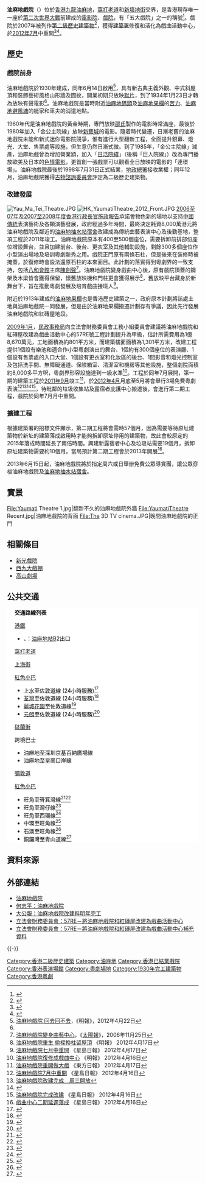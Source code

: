 {{Infobox venue
| name              = 油麻地戲院<br>Yau Ma Tei Theatre
| nickname          = 
| image             = Yaumati Theatre.jpg
| image_size        = 270px
| image_caption     = 復修前（上），攝於2006年1月
| image_map         = HK_YaumatiTheatre_2012.JPG
| map_size          = 270px
| map_caption       = 復修後（下），攝於2012年1月
| address           = 
| location          = [[香港|香港]][[九龍|九龍]][[油麻地|油麻地]][[窩打老道|窩打老道]]6號<br>([[新填地街|新填地街]]交界)
| coordinates       = <!-- {{Coord|LAT|LON|display=inline,title}} -->
| type              = [[粵劇|粵劇]]
| genre             = 
| built             = 
| opened            = {{Start date|1930|06|21}}
| renovated         = 
| expanded          = 
| closed            = 
| demolished        = 
| owner             = 
| construction_cost = 
| former_names      = 
| seating_type      = 
| seating_capacity  = 300
| website           = {{URL|http://www.lcsd.gov.hk/ymtt}}
}}
{{coord|22|18|45|N|114|10|09|E|type:landmark|display=title}}
'''油麻地戲院'''（{{lang-en|Yau Ma Tei Theatre}}）位於[[香港|香港]][[九龍|九龍]][[油麻地|油麻地]]，[[窩打老道|窩打老道]]和[[新填地街|新填地街]]交界，是香港現存唯一一座於[[第二次世界大戰|第二次世界大戰]]前建成的[[電影院|電影院]]、[[電影院|戲院]]，有「五大戲院」之一的稱號<ref>{{cite web|author=邢健|url=http://news.sina.com.cn/c/2005-09-28/14007058733s.shtml|title=香江漫話：香港油麻地古風民俗吸引海內外懷舊客|work=中新網|date=2005-09-28|accessdate=2019-09-27|archive-date=2019-09-27|archive-url=https://web.archive.org/web/20190927121422/http://news.sina.com.cn/c/2005-09-28/14007058733s.shtml|dead-url=no}}</ref>。戲院於2007年被列作[[香港歷史建築|第二級歷史建築物]]<ref>{{cite web|url=http://www.info.gov.hk/gia/general/200003/15/0315166.htm|title=香港立法會十七題：油麻地戲院建議保存|date=2000-03-15|accessdate=2006-07-22|archive-date=2007-09-03|archive-url=https://web.archive.org/web/20070903150012/http://www.info.gov.hk/gia/general/200003/15/0315166.htm|dead-url=no}}</ref>，獲得[[建築署|建築署]]修復和活化為戲曲活動中心，於[[2012年7月|2012年7月]]中重開<ref>{{cite news|url=http://hk.news.yahoo.com/油麻地戲院7月中再響鑼鼓-064500529.html|title=油麻地戲院7月中再響鑼鼓|newspaper=星島日報|date=2012-04-16}}</ref><ref>{{cite news|url=http://hk.news.yahoo.com/油麻地戲院活化工程開支符合-億八千萬預算-082800572.html|title=油麻地戲院活化工程開支符合一億八千萬預算}}</ref>。

==歷史==
===戲院前身===
油麻地戲院於1930年建成，同年6月14日啟用<ref name="mp20120422">[http://news.sina.com.hk/news/23/1/1/2642172/1.html 油麻地戲院 回去回不去]{{dead link|date=2018年3月 |bot=InternetArchiveBot |fix-attempted=yes }}，《明報》，2012年4月22日</ref>，具有新古典主義外觀、中式斜屋頂和裝飾藝術風格山形牆及圖紋，開業初期只放映[[默片|默片]]，到了1934年1月23日才轉為放映有聲電影<ref name="mp20120422"/>。油麻地戲院是當時附近[[油麻地碼頭|油麻地碼頭]]及[[油麻地果欄|油麻地果欄]]的[[苦力|苦力]]、[[油麻地避風塘|油麻地避風塘]]的艇家和車夫的消遣地點。

1960年代是油麻地戲院的黃金時期，專門放映[[邵氏兄弟（香港）|邵氏]]製作的電影時常滿座，最後於1980年加入「金公主院線」放映[[新藝城|新藝城]]的電影。隨着時代變遷，日漸老舊的油麻地戲院未能和新式迷你電影院競爭，惟有進行大型翻新工程，全面提升銀幕、燈光、大堂、售票處等設施，但生意仍然日漸式微。到了1985年，「金公主院線」減產，油麻地戲曾為增加營業額，加入「[[日活院線|日活院綫]]」（後稱「巨人院線」）改為專門播放歐美及日本的[[色情電影|色情電影]]，更首創一張戲票可以觀看全日放映的電影的「連環場」。油麻地戲院最後於1998年7月31日正式結業，[[地政總署|地政總署]]接收業權；同年12月，油麻地戲院獲得[[古物諮詢委員會|古物諮詢委員會]]評定為二級歷史建築物。

===改建發展===
[[File:Yau_Ma_Tei_Theatre.JPG|thumb]]
[[File:HK_YaumatiTheatre_2012_Front.JPG|thumb]]
[[2006至2007年度香港行政長官施政報告|2006至07年]]及[[2007至2008年度香港行政長官施政報告|2007至2008年度香港行政長官施政報告]]承諾會物色新的場地以支持[[中國傳統|中國傳統]]表演藝術及各類演藝發展，政府經過多年時間，最終決定耗資8,000萬港元將油麻地戲院及鄰近的[[油麻地抽水站宿舍|油麻地抽水站宿舍]]改建成為傳統曲藝表演中心及後勤基地，整項工程於2011年竣工。油麻地戲院原本有400至500個座位，需要拆卸前排部份座位增設舞台，並且加建前台、後台、更衣室及其他輔助設施，剩餘300多個座位作小型演出場地及培訓粵劇新秀之用。戲院正門原有兩條石柱，但是後來在裝修時被掩蓋，於復修時會設法還原石柱的本來面目。此計劃的落實得到粵劇界的一致支持，包括[[香港八和會館|八和會館]]主席[[陳劍聲|陳劍聲]]<ref>[http://the-sun.orisun.com/channels/news/20061125/20061125023357_0000.html 油麻地戲院變身曲藝中心]，《[[太陽報_(香港)|太陽報]]》，2006年11月25日</ref>。油麻地戲院變身戲曲中心後，原有戲院頂蓋的鋼架及木梁皆會獲得保留，懷舊放映機和門柱更會獲得展示<ref>[http://hk.news.yahoo.com/油麻地戲院重生-偷樑換柱留屋頂-211347774.html 油麻地戲院重生 偷樑換柱留屋頂] 《明報》 2012年4月17日</ref>，舊放映平台藏身於新舞台下，旨在推動粵劇發展及培育戲曲接班人<ref>[http://hk.news.yahoo.com/油麻地戲院七月中重開-220915115.html 油麻地戲院七月中重開] 《星島日報》 2012年4月17日</ref>。
 
附近於1913年建成的[[油麻地果欄|油麻地果欄]]也是香港歷史建築之一，政府原本計劃將該處土地與油麻地戲院一同發展，但是由於油麻地果欄搬遷計劃存有爭議，因此先行發展油麻地戲院和紅磚屋地段。

[[2009年1月|2009年1月]]，[[民政事務局|民政事務局]]向立法會財務委員會工務小組委員會建議將油麻地戲院和紅磚屋改建為戲曲活動中心的57RE號工程計劃提升為甲級，估計所需費用為1億8,670萬元，工地面積為約801平方米，而建築樓面面積為1,301平方米，改建工程提供1個設有樂池和適合作小型粵劇演出的舞台、1個約有300個座位的表演廳、1個設有售票處的入口大堂、1個設有更衣室和化妝區的後台、1間影音和燈光控制室及包括洗手間、無障礙通道、保險箱室、清潔室和機房等其他設施，整個劇院面積約8,000多平方呎，粵劇界形容設施達到一級水準<ref>[http://hk.news.yahoo.com/油麻地戲院復修成戲曲中心-081613452.html 油麻地戲院復修成戲曲中心] {{Wayback|url=http://hk.news.yahoo.com/%E6%B2%B9%E9%BA%BB%E5%9C%B0%E6%88%B2%E9%99%A2%E5%BE%A9%E4%BF%AE%E6%88%90%E6%88%B2%E6%9B%B2%E4%B8%AD%E5%BF%83-081613452.html |date=20120420124517 }} 《明報》 2012年4月16日</ref>。工程於同年7月展開，第一期的建築工程於[[2011年9月|2011年9月]]竣工<ref>[http://orientaldaily.on.cc/cnt/news/20120417/00176_046.html 油麻地戲院重開做大戲] {{Wayback|url=http://orientaldaily.on.cc/cnt/news/20120417/00176_046.html |date=20160305134453 }} 《東方日報》 2012年4月17日</ref>，於[[2012年4月|2012年4月]]月底至5月將會舉行3場免費粵劇表演<ref>[http://hk.news.yahoo.com/油麻地戲院7月中重開-064500482.html 油麻地戲院7月中重開] 《星島日報》 2012年4月16日</ref><ref>[http://hk.news.yahoo.com/油麻地戲院改建完成-周三開放-061000381.html 油麻地戲院改建完成　周三開放]</ref><ref>{{Cite web |url=http://hk.news.yahoo.com/%E6%B2%B9%E9%BA%BB%E5%9C%B0%E6%88%B2%E9%99%A2%E6%9C%88%E5%BA%95%E8%87%B3%E4%BA%94%E6%9C%88%E8%88%89%E8%A1%8C%E4%B8%89%E5%A0%B4%E5%85%8D%E8%B2%BB%E7%B2%B5%E5%8A%87-062200208.html |title=油麻地戲院月底至五月舉行三場免費粵劇 |accessdate=2020-09-12 |archive-date=2012-04-20 |archive-url=https://web.archive.org/web/20120420114631/http://hk.news.yahoo.com/%E6%B2%B9%E9%BA%BB%E5%9C%B0%E6%88%B2%E9%99%A2%E6%9C%88%E5%BA%95%E8%87%B3%E4%BA%94%E6%9C%88%E8%88%89%E8%A1%8C%E4%B8%89%E5%A0%B4%E5%85%8D%E8%B2%BB%E7%B2%B5%E5%8A%87-062200208.html |dead-url=no }}</ref><ref>[http://hk.news.yahoo.com/油麻地戲院完成改建-064500012.html 油麻地戲院完成改建] {{Wayback|url=http://hk.news.yahoo.com/%E6%B2%B9%E9%BA%BB%E5%9C%B0%E6%88%B2%E9%99%A2%E5%AE%8C%E6%88%90%E6%94%B9%E5%BB%BA-064500012.html |date=20120509004856 }} 《星島日報》 2012年4月16日</ref>，待毗鄰的垃圾收集站及露宿者庇護中心搬遷後，會進行第二期工程，戲院於同年7月月中重開。

===擴建工程===
{{Expand section|date=2019年9月}}
根據建築署的招標文件顯示，第二期工程將會需時57個月，因為需要等待原址建築物於新址的建築落成啟用時才能夠拆卸原址停用的建築物，故此會較原定的2015年落成時間延長了兩倍時間。興建新露宿者中心及垃圾站需要19個月，拆卸原址建築物需要約10個月。當局預計第二期工程會於2013年開展<ref>[http://hk.news.yahoo.com/戲曲中心二期延遲落成-220854313.html 戲曲中心二期延遲落成] {{Wayback|url=http://hk.news.yahoo.com/%E6%88%B2%E6%9B%B2%E4%B8%AD%E5%BF%83%E4%BA%8C%E6%9C%9F%E5%BB%B6%E9%81%B2%E8%90%BD%E6%88%90-220854313.html |date=20120625111718 }} 《星島日報》 2012年4月16日</ref>。

2013年6月15日起，油麻地戲院將於指定周六或日舉辦免費公眾導賞團，讓公眾穿梭油麻地戲院及[[油麻地抽水站宿舍|油麻地抽水站宿舍]]。

==實景==
<gallery mode=packed heights=150px style="text-align:left">
File:Yaumati Theatre 1.jpg|翻新不久的油麻地戲院外牆
File:YaumatiTheatre Recent.jpg|油麻地戲院的背面
File:The 3D TV cinema.JPG|晚間油麻地戲院的正門
</gallery>

==相關條目==
*[[新光戲院|新光戲院]]
*[[西九大戲棚|西九大戲棚]]
*[[高山劇場|高山劇場]]

==公共交通==
{{stack begin | align=center | clear=false | float=center}}
<div class="NavFrame collapsed" style="color: black; background-color: white; margin: 0 auto; padding: 0 10px; text-align: left;"><div class="NavHead" style="background-color: white; margin: 0 auto; padding: 0 10px; font-weight:normal;">'''交通路線列表'''</div><div class="NavContent" style="background-color: white; margin: 0 auto; padding: 0 10px;">
;[[港鐵|港鐵]]
*{{港鐵路線標誌|KTL}}、{{港鐵路線標誌|TWL}}：[[油麻地站|油麻地站]]B2出口
;[[窩打老道|窩打老道]]
{{九龍新界巴士簡單列表|10|20}}{{大嶼山巴士簡單列表|A20}}
;[[上海街|上海街]]
{{九龍新界巴士簡單列表|36B|46|203E}}{{九龍專線小巴簡單列表|3|12S|74|74S}}{{大嶼山巴士簡單列表|E21X}}
;[[紅色小巴|紅色小巴]]
*[[上水|上水]]至[[佐敦道|佐敦道]]線 (24小時服務)<ref>{{Cite web |url=http://www.16seats.net/chi/rmb/r_kn70.html |title=上水及大埔＞佐敦道 |accessdate=2016-11-26 |archive-date=2016-09-22 |archive-url=https://web.archive.org/web/20160922234104/http://www.16seats.net/chi/rmb/r_kn70.html |dead-url=no }}</ref>
*[[荃灣|荃灣]]至佐敦道線 (24小時服務)<ref>{{Cite web |url=http://www.16seats.net/chi/rmb/r_kn33.html |title=佐敦道寧波街—荃灣福來邨 |accessdate=2016-11-26 |archive-date=2017-01-12 |archive-url=https://web.archive.org/web/20170112082210/http://www.16seats.net/chi/rmb/r_kn33.html |dead-url=no }}</ref>
*[[麗城花園|麗城花園]]至佐敦道線<ref>{{Cite web |url=http://www.16seats.net/chi/rmb/r_kn34.html |title=佐敦道白加士街—荃灣麗城花園 |accessdate=2016-11-26 |archive-date=2016-09-22 |archive-url=https://web.archive.org/web/20160922233419/http://www.16seats.net/chi/rmb/r_kn34.html |dead-url=no }}</ref>
*[[元朗|元朗]]至佐敦道線 (24小時服務)<ref>{{Cite web |url=http://www.16seats.net/chi/rmb/r_kn68.html |title=佐敦道白加士街—屯門及元朗 |access-date=2016-11-26 |archive-url=https://web.archive.org/web/20170128123953/http://www.16seats.net/chi/rmb/r_kn68.html |archive-date=2017-01-28 |dead-url=yes }}</ref>

;[[砵蘭街|砵蘭街]]
{{九龍專線小巴簡單列表|43M}}
;跨境巴士
*油麻地至深圳京基百納廣場線
*油麻地至皇崗口岸線
;[[彌敦道|彌敦道]]
{{九龍新界巴士簡單列表|1|1A|2|3C|3X|6|6C|6F|7|8|9|20A|30X|36X|41A|42A|60X|63X|69X|81|81S|87D|93K|95|203E|203S|208|230X|234X|237A|238X|242X|238P|238X|252B|259B|259C|260B|261B|268X|270A|270S|271|281A|287X|N41X|N216|N241|N271|N281|N796}}{{過海隧道巴士簡單列表|102|102P|104|112|117|118|118P|171|171A|171P|970|970X|971|N118|N122|N171}}
{{大嶼山巴士簡單列表|A21|N21|N21A|N23}}{{九龍專線小巴簡單列表|74|74S}}{{新界專線小巴簡單列表|606S|610S}}
;[[紅色小巴|紅色小巴]]
*旺角至筲箕灣線<ref>{{Cite web |url=http://www.16seats.net/chi/rmb/r_kh02.html |title=筲箕灣站—旺角砵蘭街 |accessdate=2016-11-26 |archive-date=2016-10-02 |archive-url=https://web.archive.org/web/20161002071719/http://www.16seats.net/chi/rmb/r_kh02.html |dead-url=no }}</ref><ref>{{Cite web |url=http://www.16seats.net/chi/rmb/r_kh22.html |title=旺角銀行中心—筲箕灣 |accessdate=2016-11-26 |archive-date=2016-10-02 |archive-url=https://web.archive.org/web/20161002070144/http://www.16seats.net/chi/rmb/r_kh22.html |dead-url=no }}</ref>
*旺角至灣仔線<ref>{{Cite web |url=http://www.16seats.net/chi/rmb/r_kh20.html |title=旺角銀行中心—灣仔天樂里 |accessdate=2016-11-26 |archive-date=2016-10-20 |archive-url=https://web.archive.org/web/20161020174034/http://www.16seats.net/chi/rmb/r_kh20.html |dead-url=yes }}</ref>
*旺角至西環線<ref>{{Cite web |url=http://www.16seats.net/chi/rmb/r_kh21.html |title=旺角銀行中心—西環 |accessdate=2016-11-26 |archive-date=2016-10-23 |archive-url=https://web.archive.org/web/20161023210917/http://www.16seats.net/chi/rmb/r_kh21.html |dead-url=yes }}</ref>
*中環至旺角線<ref>{{Cite web |url=http://www.16seats.net/chi/rmb/r_kh03.html |title=中環蘭桂坊＞旺角 |accessdate=2016-11-26 |archive-date=2016-10-21 |archive-url=https://web.archive.org/web/20161021001258/http://www.16seats.net/chi/rmb/r_kh03.html |dead-url=yes }}</ref>
*石澳至旺角線<ref>{{Cite web |url=http://www.16seats.net/chi/rmb/r_kh09.html |title=石澳＞旺角 |accessdate=2016-11-26 |archive-date=2016-10-25 |archive-url=https://web.archive.org/web/20161025051400/http://www.16seats.net/chi/rmb/r_kh09.html |dead-url=no }}</ref>
*銅鑼灣至青山道線<ref>{{Cite web |url=http://www.16seats.net/chi/rmb/r_kh12.html |title=銅鑼灣鵝頸橋＞旺角／青山道 |accessdate=2016-11-26 |archive-date=2016-10-20 |archive-url=https://web.archive.org/web/20161020173541/http://www.16seats.net/chi/rmb/r_kh12.html |dead-url=yes }}</ref>
</div></div>
{{stack end}}

==資料來源==
{{reflist|2}}

==外部連結==
{{Commonscat|Yaumati Theatre}}
*[http://www.lcsd.gov.hk/ymtt 油麻地戲院] {{Wayback|url=http://www.lcsd.gov.hk/ymtt |date=20141024103630 }}
* [http://www.hab.gov.hk/file_manager/tc/documents/whats_new/from_the_desk_of_secretary_for_home_affairs/shaarticles197_20061214YMT_c.pdf 何志平：油麻地戲院] {{Wayback|url=http://www.hab.gov.hk/file_manager/tc/documents/whats_new/from_the_desk_of_secretary_for_home_affairs/shaarticles197_20061214YMT_c.pdf |date=20120220192418 }}
*[https://web.archive.org/web/20101229130213/http://www.takungpao.com.hk/news/10/05/08/images_0712-1254776.htm 大公報：油麻地戲院改建料明年完工]
*[http://www.legco.gov.hk/yr08-09/chinese/fc/pwsc/papers/p08-60c.pdf 立法會財務委員會：57RE－將油麻地戲院和紅磚屋改建為戲曲活動中心] {{Wayback|url=http://www.legco.gov.hk/yr08-09/chinese/fc/pwsc/papers/p08-60c.pdf |date=20160305021130 }}
*[http://www.legco.gov.hk/yr08-09/chinese/fc/pwsc/papers/pi08-20c.pdf 立法會財務委員會：57RE－將油麻地戲院和紅磚屋改建為戲曲活動中心補充資料] {{Wayback|url=http://www.legco.gov.hk/yr08-09/chinese/fc/pwsc/papers/pi08-20c.pdf |date=20160305021658 }}

{{-}}
{{香港二級歷史建築}}
{{香港公共表演場地}}

[[Category:香港二級歷史建築|Category:香港二級歷史建築]]
[[Category:油麻地|Category:油麻地]]
[[Category:香港已結業戲院|Category:香港已結業戲院]]
[[Category:香港表演場館|Category:香港表演場館]]
[[Category:粵劇場地|Category:粵劇場地]]
[[Category:1930年完工建築物|Category:1930年完工建築物]]
[[Category:香港粵劇|Category:香港粵劇]]